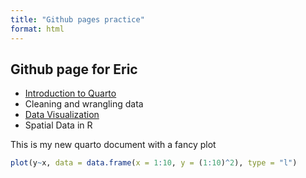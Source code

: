 ```yaml
---
title: "Github pages practice"
format: html
---
```


## Github page for Eric

- [Introduction to Quarto](Intro_quarto.html)
- Cleaning and wrangling data
- [Data Visualization](Data_visualization.html)
- Spatial Data in R

This is my new quarto document with a fancy plot

```r

plot(y~x, data = data.frame(x = 1:10, y = (1:10)^2), type = "l")

```
